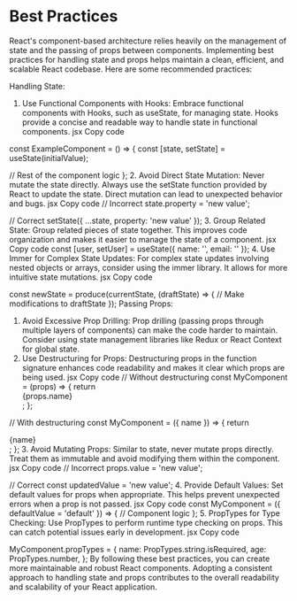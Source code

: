 # Best Practices

React's component-based architecture relies heavily on the management of state and the passing of props between components. Implementing best practices for handling state and props helps maintain a clean, efficient, and scalable React codebase. Here are some recommended practices:

Handling State:
1. Use Functional Components with Hooks:
Embrace functional components with Hooks, such as useState, for managing state. Hooks provide a concise and readable way to handle state in functional components.
jsx
Copy code

const ExampleComponent = () => {
  const [state, setState] = useState(initialValue);

  // Rest of the component logic
};
2. Avoid Direct State Mutation:
Never mutate the state directly. Always use the setState function provided by React to update the state. Direct mutation can lead to unexpected behavior and bugs.
jsx
Copy code
// Incorrect
state.property = 'new value';

// Correct
setState({ ...state, property: 'new value' });
3. Group Related State:
Group related pieces of state together. This improves code organization and makes it easier to manage the state of a component.
jsx
Copy code
const [user, setUser] = useState({ name: '', email: '' });
4. Use Immer for Complex State Updates:
For complex state updates involving nested objects or arrays, consider using the immer library. It allows for more intuitive state mutations.
jsx
Copy code

const newState = produce(currentState, (draftState) => {
  // Make modifications to draftState
});
Passing Props:
1. Avoid Excessive Prop Drilling:
Prop drilling (passing props through multiple layers of components) can make the code harder to maintain. Consider using state management libraries like Redux or React Context for global state.
2. Use Destructuring for Props:
Destructuring props in the function signature enhances code readability and makes it clear which props are being used.
jsx
Copy code
// Without destructuring
const MyComponent = (props) => {
  return <div>{props.name}</div>;
};

// With destructuring
const MyComponent = ({ name }) => {
  return <div>{name}</div>;
};
3. Avoid Mutating Props:
Similar to state, never mutate props directly. Treat them as immutable and avoid modifying them within the component.
jsx
Copy code
// Incorrect
props.value = 'new value';

// Correct
const updatedValue = 'new value';
4. Provide Default Values:
Set default values for props when appropriate. This helps prevent unexpected errors when a prop is not passed.
jsx
Copy code
const MyComponent = ({ defaultValue = 'default' }) => {
  // Component logic
};
5. PropTypes for Type Checking:
Use PropTypes to perform runtime type checking on props. This can catch potential issues early in development.
jsx
Copy code

MyComponent.propTypes = {
  name: PropTypes.string.isRequired,
  age: PropTypes.number,
};
By following these best practices, you can create more maintainable and robust React components. Adopting a consistent approach to handling state and props contributes to the overall readability and scalability of your React application.